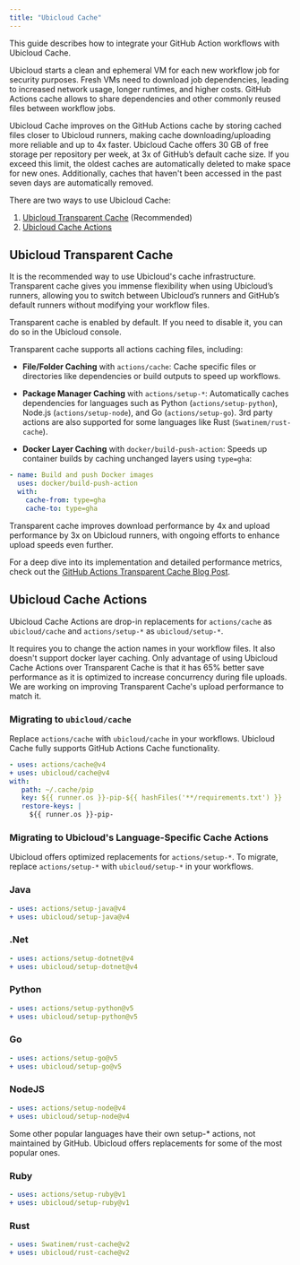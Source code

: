 ```yaml
---
title: "Ubicloud Cache"
---
```


This guide describes how to integrate your GitHub Action workflows with Ubicloud Cache.

Ubicloud starts a clean and ephemeral VM for each new workflow job for security purposes. Fresh VMs need to download job dependencies, leading to increased network usage, longer runtimes, and higher costs. GitHub Actions cache allows to share dependencies and other commonly reused files between workflow jobs.

Ubicloud Cache improves on the GitHub Actions cache by storing cached files closer to Ubicloud runners, making cache downloading/uploading more reliable and up to 4x faster. Ubicloud Cache offers 30 GB of free storage per repository per week, at 3x of GitHub’s default cache size. If you exceed this limit, the oldest caches are automatically deleted to make space for new ones. Additionally, caches that haven't been accessed in the past seven days are automatically removed.

There are two ways to use Ubicloud Cache:

1. [Ubicloud Transparent Cache](#ubicloud-transparent-cache) (Recommended)
2. [Ubicloud Cache Actions](#ubicloud-cache-actions)

## Ubicloud Transparent Cache

It is the recommended way to use Ubicloud's cache infrastructure. Transparent cache gives you immense flexibility when using Ubicloud’s runners, allowing you to switch between Ubicloud’s runners and GitHub’s default runners without modifying your workflow files.

<Note>
  Transparent cache is enabled by default. If you need to disable it, you can do
  so in the Ubicloud console.
</Note>

Transparent cache supports all actions caching files, including:

- **File/Folder Caching** with `actions/cache`: Cache specific files or directories like dependencies or build outputs to speed up workflows.

- **Package Manager Caching** with `actions/setup-*`: Automatically caches dependencies for languages such as Python (`actions/setup-python`), Node.js (`actions/setup-node`), and Go (`actions/setup-go`). 3rd party actions are also supported for some languages like Rust (`Swatinem/rust-cache`).

- **Docker Layer Caching** with `docker/build-push-action`: Speeds up container builds by caching unchanged layers using `type=gha`:

```yaml
- name: Build and push Docker images
  uses: docker/build-push-action
  with:
    cache-from: type=gha
    cache-to: type=gha
```

Transparent cache improves download performance by 4x and upload performance by 3x on Ubicloud runners, with ongoing efforts to enhance upload speeds even further.

For a deep dive into its implementation and detailed performance metrics, check out the [GitHub Actions Transparent Cache Blog Post](https://www.ubicloud.com/blog/github-actions-transparent-cache).

## Ubicloud Cache Actions

Ubicloud Cache Actions are drop-in replacements for `actions/cache` as `ubicloud/cache` and `actions/setup-*` as `ubicloud/setup-*`.

It requires you to change the action names in your workflow files. It also doesn't support docker layer caching. Only advantage of using Ubicloud Cache Actions over Transparent Cache is that it has 65% better save performance as it is optimized to increase concurrency during file uploads. We are working on improving Transparent Cache's upload performance to match it.

### Migrating to `ubicloud/cache`

Replace `actions/cache` with `ubicloud/cache` in your workflows. Ubicloud Cache fully supports GitHub Actions Cache functionality.

```yaml
- uses: actions/cache@v4
+ uses: ubicloud/cache@v4
with:
   path: ~/.cache/pip
   key: ${{ runner.os }}-pip-${{ hashFiles('**/requirements.txt') }}
   restore-keys: |
     ${{ runner.os }}-pip-
```

### Migrating to Ubicloud's Language-Specific Cache Actions

Ubicloud offers optimized replacements for `actions/setup-*`. To migrate, replace `actions/setup-*` with `ubicloud/setup-*` in your workflows.

### Java

```yaml
- uses: actions/setup-java@v4
+ uses: ubicloud/setup-java@v4
```

### .Net

```yaml
- uses: actions/setup-dotnet@v4
+ uses: ubicloud/setup-dotnet@v4
```

### Python

```yaml
- uses: actions/setup-python@v5
+ uses: ubicloud/setup-python@v5
```

### Go

```yaml
- uses: actions/setup-go@v5
+ uses: ubicloud/setup-go@v5
```

### NodeJS

```yaml
- uses: actions/setup-node@v4
+ uses: ubicloud/setup-node@v4
```

Some other popular languages have their own setup-\* actions, not maintained by GitHub. Ubicloud offers replacements for some of the most popular ones.

### Ruby

```yaml
- uses: actions/setup-ruby@v1
+ uses: ubicloud/setup-ruby@v1
```

### Rust

```yaml
- uses: Swatinem/rust-cache@v2
+ uses: ubicloud/rust-cache@v2
```
